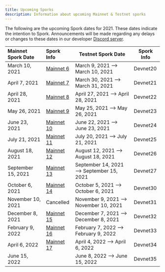 ```yaml
---
title: Upcoming Sporks
description: Information about upcoming Mainnet & Testnet sporks
---
```


The following are the upcoming Spork dates for 2021. These dates indicate the intention to Spork. Announcements will be made regarding any delays or changes to these dates in our developer [Discord server](http://discord.gg/flow).

<div className="spork-table">

| Mainnet Spork Date | Spork Info                                          | Testnet Spork Date                       | Spork Info |
| :----------------- | :---------------------------------------------------| ---------------------------------------- | ---------- |
| March 10, 2021     | [Mainnet 6](/node-operation/past-sporks#mainnet-6)  | March 9, 2021 —> March 10, 2021          | Devnet20   |
| April 7, 2021      | [Mainnet 7](/node-operation/past-sporks#mainnet-7)  | March 30, 2021 —> March 31, 2021         | Devnet21   |
| April 28, 2021     | [Mainnet 8](/node-operation/past-sporks#mainnet-8)  | April 27, 2021 —> April 28, 2021         | Devnet22   |
| May 26, 2021       | [Mainnet 9](/node-operation/past-sporks#mainnet-9)  | May 25, 2021 —> May 26, 2021             | Devnet23   |
| June 23, 2021      | [Mainnet 10](/node-operation/past-sporks#mainnet-10)| June 22, 2021 —> June 23, 2021           | Devnet24   |
| July 21, 2021      | [Mainnet 11](/node-operation/past-sporks#mainnet-11)| July 20, 2021 —> July 21, 2021           | Devnet25   |
| August 18, 2021    | [Mainnet 12](/node-operation/past-sporks#mainnet-12)| August 12, 2021 —> August 18, 2021       | Devnet26   |
| September 15, 2021 | [Mainnet 13](/node-operation/past-sporks#mainnet-13)| September 14, 2021 —> September 15, 2021 | Devnet27   |
| October 6, 2021    | [Mainnet 14](/node-operation/past-sporks#mainnet-14)| October 5, 2021 —> October 6, 2021       | Devnet30   |
| November 10, 2021  | Cancelled                                           | November 9, 2021 —> November 10, 2021    | Devnet31   |
| December 8, 2021   | [Mainnet 15](/node-operation/past-sporks#mainnet-15)| December 7, 2021 —> December 8, 2021     | Devnet32   |
| February 9, 2022   | [Mainnet 16](/node-operation/past-sporks#mainnet-16)| February 7, 2022 —> February 9, 2022     | Devnet33   |
| April 6, 2022      | [Mainnet 17](/node-operation/past-sporks#mainnet-17)| April 4, 2022 —> April 6, 2022           | Devnet34   |
| June 15, 2022      |                                                     | June 8, 2022 —> June 15, 2022            | Devnet35   |

</div>
